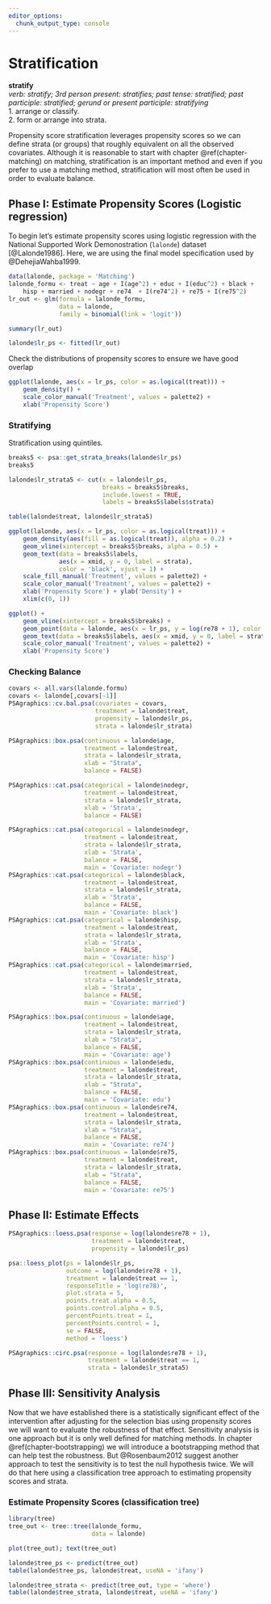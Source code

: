 ```yaml
---
editor_options: 
  chunk_output_type: console
---
```


# Stratification {#chapter-stratification}

::: {.rmdtip}
**stratify**  
*verb: stratify; 3rd person present: stratifies; past tense: stratified; past participle: stratified; gerund or present participle: stratifying*  
1. arrange or classify.  
2. form or arrange into strata.
:::


Propensity score stratification leverages propensity scores so we can define strata (or groups) that roughly equivalent on all the observed covariates. Although it is reasonable to start with chapter \@ref(chapter-matching) on matching, stratification is an important method and even if you prefer to use a matching method, stratification will most often be used in order to evaluate balance. 

## Phase I: Estimate Propensity Scores (Logistic regression)

To begin let's estimate propensity scores using logistic regression with the National Supported Work Demonostration (`lalonde`) dataset [@Lalonde1986]. Here, we are using the final model specification used by @DehejiaWahba1999. 

```r
data(lalonde, package = 'Matching')
lalonde_formu <- treat ~ age + I(age^2) + educ + I(educ^2) + black +
	hisp + married + nodegr + re74  + I(re74^2) + re75 + I(re75^2)
lr_out <- glm(formula = lalonde_formu,
			  data = lalonde,
			  family = binomial(link = 'logit'))
```



```r
summary(lr_out)
```

```r
lalonde$lr_ps <- fitted(lr_out)
```

Check the distributions of propensity scores to ensure we have good overlap

```r
ggplot(lalonde, aes(x = lr_ps, color = as.logical(treat))) + 
	geom_density() +
	scale_color_manual('Treatment', values = palette2) +
	xlab('Propensity Score')
```



### Stratifying

Stratification using quintiles.

```r

breaks5 <- psa::get_strata_breaks(lalonde$lr_ps)
breaks5

lalonde$lr_strata5 <- cut(x = lalonde$lr_ps, 
						  breaks = breaks5$breaks, 
						  include.lowest = TRUE, 
						  labels = breaks5$labels$strata)
```

```r
table(lalonde$treat, lalonde$lr_strata5)
```

```r
ggplot(lalonde, aes(x = lr_ps, color = as.logical(treat))) + 
	geom_density(aes(fill = as.logical(treat)), alpha = 0.2) +
	geom_vline(xintercept = breaks5$breaks, alpha = 0.5) +
	geom_text(data = breaks5$labels, 
			  aes(x = xmid, y = 0, label = strata),
			  color = 'black', vjust = 1) +
	scale_fill_manual('Treatment', values = palette2) +
	scale_color_manual('Treatment', values = palette2) +
	xlab('Propensity Score') + ylab('Density') +
	xlim(c(0, 1))
```



```r
ggplot() +
	geom_vline(xintercept = breaks5$breaks) +
	geom_point(data = lalonde, aes(x = lr_ps, y = log(re78 + 1), color = as.logical(treat)), alpha = 0.5) +
	geom_text(data = breaks5$labels, aes(x = xmid, y = 0, label = strata), color = 'black', vjust = 1) +
	scale_color_manual('Treatment', values = palette2) +
	xlab('Propensity Score')
```


### Checking Balance {#stratification-balance}

```r
covars <- all.vars(lalonde.formu)
covars <- lalonde[,covars[-1]]
PSAgraphics::cv.bal.psa(covariates = covars, 
						treatment = lalonde$treat,
						propensity = lalonde$lr_ps,
						strata = lalonde$lr_strata)
```



```r
PSAgraphics::box.psa(continuous = lalonde$age, 
					 treatment = lalonde$treat, 
					 strata = lalonde$lr_strata,
					 xlab = "Strata", 
					 balance = FALSE)
```


```r
PSAgraphics::cat.psa(categorical = lalonde$nodegr, 
					 treatment = lalonde$treat, 
					 strata = lalonde$lr_strata, 
					 xlab = 'Strata',
					 balance = FALSE)
```

```r
PSAgraphics::cat.psa(categorical = lalonde$nodegr, 
					 treatment = lalonde$treat, 
					 strata = lalonde$lr_strata, 
					 xlab = 'Strata',
					 balance = FALSE, 
					 main = 'Covariate: nodegr')
PSAgraphics::cat.psa(categorical = lalonde$black, 
					 treatment = lalonde$treat, 
					 strata = lalonde$lr_strata, 
					 xlab = 'Strata',
					 balance = FALSE, 
					 main = 'Covariate: black')
PSAgraphics::cat.psa(categorical = lalonde$hisp, 
					 treatment = lalonde$treat, 
					 strata = lalonde$lr_strata, 
					 xlab = 'Strata',
					 balance = FALSE, 
					 main = 'Covariate: hisp')
PSAgraphics::cat.psa(categorical = lalonde$married, 
					 treatment = lalonde$treat, 
					 strata = lalonde$lr_strata, 
					 xlab = 'Strata',
					 balance = FALSE, 
					 main = 'Covariate: married')

```

```r
PSAgraphics::box.psa(continuous = lalonde$age, 
					 treatment = lalonde$treat, 
					 strata = lalonde$lr_strata,
					 xlab = "Strata", 
					 balance = FALSE,
					 main = 'Covariate: age')
PSAgraphics::box.psa(continuous = lalonde$edu, 
					 treatment = lalonde$treat, 
					 strata = lalonde$lr_strata,
					 xlab = "Strata", 
					 balance = FALSE,
					 main = 'Covariate: edu')
PSAgraphics::box.psa(continuous = lalonde$re74, 
					 treatment = lalonde$treat, 
					 strata = lalonde$lr_strata,
					 xlab = "Strata", 
					 balance = FALSE,
					 main = 'Covariate: re74')
PSAgraphics::box.psa(continuous = lalonde$re75, 
					 treatment = lalonde$treat, 
					 strata = lalonde$lr_strata,
					 xlab = "Strata", 
					 balance = FALSE,
					 main = 'Covariate: re75')
```

## Phase II: Estimate Effects

```r
PSAgraphics::loess.psa(response = log(lalonde$re78 + 1),
					   treatment = lalonde$treat,
					   propensity = lalonde$lr_ps)
```

```r
psa::loess_plot(ps = lalonde$lr_ps,
				outcome = log(lalonde$re78 + 1),
				treatment = lalonde$treat == 1,
				responseTitle = 'log(re78)',
				plot.strata = 5,
				points.treat.alpha = 0.5,
				points.control.alpha = 0.5,
				percentPoints.treat = 1,
				percentPoints.control = 1,
				se = FALSE, 
				method = 'loess')
```


```r
PSAgraphics::circ.psa(response = log(lalonde$re78 + 1), 
					  treatment = lalonde$treat == 1, 
					  strata = lalonde$lr_strata5)
```

## Phase III: Sensitivity Analysis

Now that we have established there is a statistically significant effect of the intervention after adjusting for the selection bias using propensity scores we will want to evaluate the robustness of that effect. Sensitivity analysis is one approach but it is only well defined for matching methods. In chapter \@ref(chapter-bootstrapping) we will introduce a bootstrapping method that can help test the robustness. But @Rosenbaum2012 suggest another approach to test the sensitivity is to test the null hypothesis twice. We will do that here using a classification tree approach to estimating propensity scores and strata.

### Estimate Propensity Scores (classification tree)

```r
library(tree)
tree_out <- tree::tree(lalonde_formu,
					   data = lalonde)
```

```r
plot(tree_out); text(tree_out)
```


```r
lalonde$tree_ps <- predict(tree_out)
table(lalonde$tree_ps, lalonde$treat, useNA = 'ifany')

lalonde$tree_strata <- predict(tree_out, type = 'where')
table(lalonde$tree_strata, lalonde$treat, useNA = 'ifany')
```


